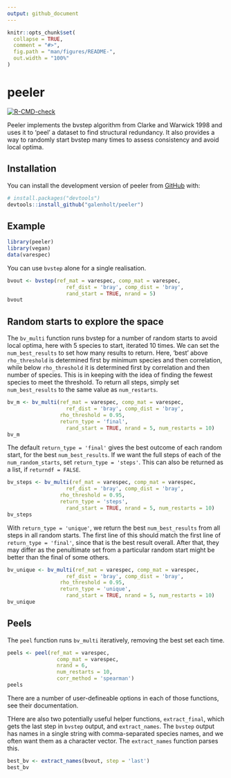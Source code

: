 ```yaml
---
output: github_document
---
```


<!-- README.md is generated from README.Rmd. Please edit that file -->

```r
knitr::opts_chunk$set(
  collapse = TRUE,
  comment = "#>",
  fig.path = "man/figures/README-",
  out.width = "100%"
)
```

# peeler

<!-- badges: start -->
[![R-CMD-check](https://github.com/galenholt/peeler/actions/workflows/R-CMD-check.yaml/badge.svg)](https://github.com/galenholt/peeler/actions/workflows/R-CMD-check.yaml)
<!-- badges: end -->

Peeler implements the bvstep algorithm from Clarke and Warwick 1998 and uses it to 'peel' a dataset to find structural redundancy. It also provides a way to randomly start bvstep many times to assess consistency and avoid local optima.

## Installation

You can install the development version of peeler from [GitHub](https://github.com/) with:

``` r
# install.packages("devtools")
devtools::install_github("galenholt/peeler")
```

## Example



```r
library(peeler)
library(vegan)
data(varespec)
```

You can use `bvstep` alone for a single realisation.

```r
bvout <- bvstep(ref_mat = varespec, comp_mat = varespec,
                   ref_dist = 'bray', comp_dist = 'bray',
                   rand_start = TRUE, nrand = 5)
bvout
```

## Random starts to explore the space

The `bv_multi` function runs bvstep for a number of random starts to avoid local optima, here with 5 species to start, iterated 10 times. We can set the `num_best_results` to set how many results to return. Here, 'best' above `rho_threshold` is determined first by minimum species and then correlation, while below `rho_threshold` it is determined first by correlation and then number of species. This is in keeping with the idea of finding the fewest species to meet the threshold. To return all steps, simply set `num_best_results` to the same value as `num_restarts`.

```r
bv_m <- bv_multi(ref_mat = varespec, comp_mat = varespec,
                   ref_dist = 'bray', comp_dist = 'bray',
                 rho_threshold = 0.95,
                 return_type = 'final',
                   rand_start = TRUE, nrand = 5, num_restarts = 10)
bv_m
```

The default `return_type = 'final'` gives the best outcome of each random start, for the best `num_best_results`. If we want the full steps of each of the `num_random_starts`, set `return_type = 'steps'`. This can also be returned as a list, if `returndf = FALSE`.

```r
bv_steps <- bv_multi(ref_mat = varespec, comp_mat = varespec,
                   ref_dist = 'bray', comp_dist = 'bray',
                 rho_threshold = 0.95,
                 return_type = 'steps',
                   rand_start = TRUE, nrand = 5, num_restarts = 10)
bv_steps
```

With `return_type = 'unique'`, we return the best `num_best_results` from all steps in all random starts. The first line of this should match the first line of `return_type = 'final'`, since that is the best result overall. After that, they may differ as the penultimate set from a particular random start might be better than the final of some others.

```r
bv_unique <- bv_multi(ref_mat = varespec, comp_mat = varespec,
                   ref_dist = 'bray', comp_dist = 'bray',
                 rho_threshold = 0.95,
                 return_type = 'unique',
                   rand_start = TRUE, nrand = 5, num_restarts = 10)
bv_unique
```

## Peels

The `peel` function runs `bv_multi` iteratively, removing the best set each time.
```r
peels <- peel(ref_mat = varespec,
                comp_mat = varespec,
                nrand = 6,
                num_restarts = 10,
                corr_method = 'spearman')
peels
```

There are a number of user-defineable options in each of those functions, see their documentation.

THere are also two potentially useful helper functions, `extract_final`, which gets the last step in `bvstep` output, and `extract_names`. The `bvstep` output has names in a single string with comma-separated species names, and we often want them as a character vector. The `extract_names` function parses this.

```r
best_bv <- extract_names(bvout, step = 'last')
best_bv
```



